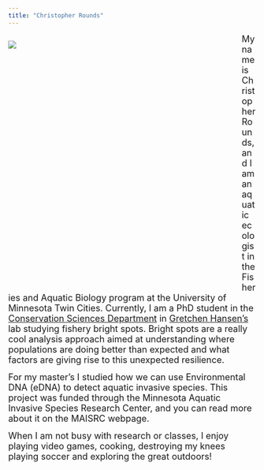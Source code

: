 ```yaml
---
title: "Christopher Rounds"
---
```


<div style= "float : left; position : relative; top: 0px; width : 450px; height : 525px; padding-right: 24px; margin-bottom : 0px">
![](./photos/Headshot.JPG)

</div>

<font size = "4"> 
My name is Christopher Rounds, and I am an aquatic ecologist in the Fisheries and Aquatic Biology program at the University of Minnesota Twin Cities. Currently, I am a PhD student in the [Conservation Sciences Department](https://conssci.umn.edu/) in [Gretchen Hansen’s](https://gretchenhansen.squarespace.com/) lab studying fishery bright spots. Bright spots are a really cool analysis approach aimed at understanding where populations are doing better than expected and what factors are giving rise to this unexpected resilience. 
  
  For my master’s I studied how we can use Environmental DNA (eDNA) to detect aquatic invasive species. This project was funded through the Minnesota Aquatic Invasive Species Research Center, and you can read more about it on the MAISRC webpage.
</font>  
  
  
<font size = "4">
When I am not busy with research or classes, I enjoy playing video games, cooking, destroying my knees playing soccer and exploring the great outdoors! 
</font>

